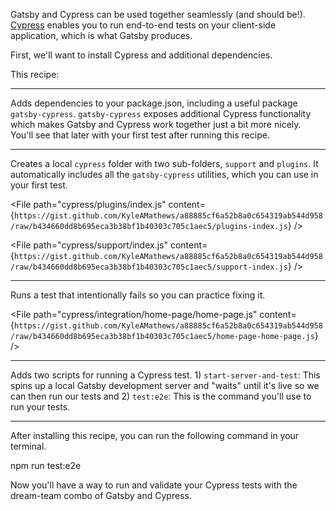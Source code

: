 Gatsby and Cypress can be used together seamlessly (and should be!). [Cypress](https://cypress.io) enables you to run end-to-end tests on your client-side application, which is what Gatsby produces.

First, we'll want to install Cypress and additional dependencies.

This recipe:

---

Adds dependencies to your package.json, including a useful package `gatsby-cypress`. `gatsby-cypress` exposes additional Cypress functionality which makes Gatsby and Cypress work together just a bit more nicely. You'll see that later with your first test after running this recipe.

<NPMPackage name="cypress" dependencyType="development" />
<NPMPackage name="gatsby-cypress" dependencyType="development" />
<NPMPackage name="start-server-and-test" dependencyType="development" />

---

Creates a local `cypress` folder with two sub-folders, `support` and `plugins`. It automatically includes all the `gatsby-cypress` utilities, which you can use in your first test.

<File
 path="cypress/plugins/index.js"
 content={`https://gist.github.com/KyleAMathews/a88885cf6a52b8a0c654319ab544d958/raw/b434660dd8b695eca3b38bf1b40303c705c1aec5/plugins-index.js`}
/>

<File
 path="cypress/support/index.js"
 content={`https://gist.github.com/KyleAMathews/a88885cf6a52b8a0c654319ab544d958/raw/b434660dd8b695eca3b38bf1b40303c705c1aec5/support-index.js`}
/>

---

Runs a test that intentionally fails so you can practice fixing it. 

<File
 path="cypress/integration/home-page/home-page.js"
 content={`https://gist.github.com/KyleAMathews/a88885cf6a52b8a0c654319ab544d958/raw/b434660dd8b695eca3b38bf1b40303c705c1aec5/home-page-home-page.js`}
/>

---

Adds two scripts for running a Cypress test. 1) `start-server-and-test`: This spins up a local Gatsby development server and "waits" until it's live so we can then run our tests and 2) `test:e2e`: This is the command you'll use to run your tests.

<NPMScript
  name="develop"
  command="gatsby develop"
/>

<NPMScript
  name="cy:open"
  command="cypress open"
/>

<NPMScript
  name="test:e2e"
  command="start-server-and-test develop http://localhost:8000 cy:open"
/>

---

After installing this recipe, you can run the following command in your terminal.

npm run test:e2e

Now you'll have a way to run and validate your Cypress tests with the dream-team combo of Gatsby and Cypress.
